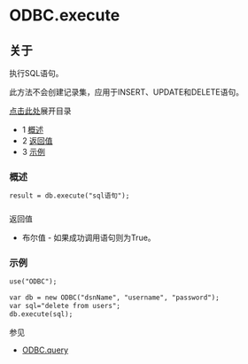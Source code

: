 # ODBC.execute 

## 关于

执行SQL语句。

此方法不会创建记录集，应用于INSERT、UPDATE和DELETE语句。

[点击此处](#synopsis)展开目录

* 1 [概述](#synopsis)
* 2 [返回值](#example)
* 3 [示例](#example)

### 概述

```xml
result = db.execute("sql语句");
```

###   
返回值

* 布尔值 - 如果成功调用语句则为True。

### 示例

```xml
use("ODBC");

var db = new ODBC("dsnName", "username", "password");
var sql="delete from users";
db.execute(sql);
```

  
参见

* [ODBC.query](ODBC.query_13173446.mdx#about)